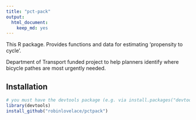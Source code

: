 ```yaml
---
title: "pct-pack"
output:
  html_document:
    keep_md: yes
---
```


This R package. Provides functions and data for estimating 'propensity to cycle'.

Department of Transport funded project to help planners identify where bicycle pathes are most urgently needed.

## Installation

```r
# you must have the devtools package (e.g. via install.packages("devtools"))
library(devtools) 
install_github("robinlovelace/pctpack")
```

